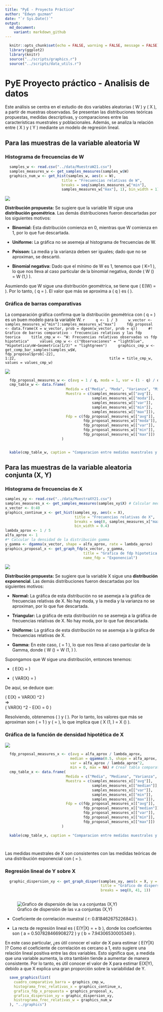 ---
title: "PyE - Proyecto Práctico"
author: "Edwyn guzman"
date: "`r Sys.Date()`"
output: 
  md_document:
    variant: markdown_github
---

```{r setup, include=FALSE}
  knitr::opts_chunk$set(echo = FALSE, warning = FALSE, message = FALSE)
  library(ggplot2)
  library(knitr)
  source("../scripts/graphics.r")
  source("../scripts/data_utils.r")
```
# PyE Proyecto práctico - Analisis de datos
Este análisis se centra en el estudio de dos variables aleatorias ( W ) y ( X ), a partir de muestras observadas. Se presentan las distribuciones teóricas propuestas, medidas descriptivas, y comparaciones entre las características muestrales y poblacionales. Además, se analiza la relación entre ( X ) y ( Y ) mediante un modelo de regresión lineal.

## Para las muestras de la variable aleatoria W
### Histograma de frecuencias de W
  ```{r, echo=FALSE}
    samples_w <- read.csv("../data/MuestraW21.csv")
    samples_measures_w <- get_samples_measures(samples_w$W)
    graphics_num_w <- get_hist(samples_w, aes(x = W),
                            title = "Frecuencias relativas de W",
                            breaks = seq(samples_measures_w["min"],
                            samples_measures_w["max"], 1), bin_width = 1)

  ```
![](graphics/histrograma_frec_relativas_w5.png)

  **Distribución propuesta:**
   Se sugiere que la variable W sigue una **distribución geométrica**. Las demás distribuciones fueron descartadas por los siguientes motivos:

   - **Binomial:** Esta distribución comienza en 0, mientras que W comienza en 1, por lo que fue descartada.

   - **Uniforme:** La gráfica no se asemeja al histograma de frecuencias de W.

   - **Poisson:** La media y la varianza deben ser iguales; dado que no se aproximan, se descartó.

   - **Binomial negativa:** Dado que el mínimo de W es 1, tenemos que \( K=1 \), lo que nos lleva al caso particular de la binomial negativa, donde \( W \sim \text{Geométrica}(\lambda) = W \sim \text{NegBin}(1,\lambda) \).

   Asumiendo que W sigue una distribución geométrica, se tiene que \( E(W) = \frac{1}{q} \). Por lo tanto, \( q = \frac{1}{E(W)} \). El valor que más se aproxima a \( q \) es \( \frac{1}{3} \).

### Gráfica de barras comparativas
  
   La comparación gráfica confirma que la distribución geométrica con \( q = \frac{1}{3} \) es un buen modelo para la variable W.
   ```{r, echo=FALSE}
    q <- 1 / 3
    w_vector <- samples_measures_w["min"]:samples_measures_w["max"]
    fdp_proposal <- data.frame(X = w_vector, prob = dgeom(w_vector, prob = q))
    #! Grafico de barras comparativo - frecuencias relativas y las fdp teorica
    title_cmp_w <- "W: Frecuencias relativas observadas vs fdp hipotetica"
    values_cmp_w <- c("Observaciones" = "lightblue",
                      "Hipotetica\nW~Geometrica(1/3)" = "lightgreen")
    graphics_cmp_w <- get_comp_bar_samples(samples_w$W,
                                          fdp_proposal$prob[-22],
                                          1:22,
                                          title = title_cmp_w,
                                          values = values_cmp_w)
   ```

  ![](graphics/cuadro_comparativo_barra1.png)
    
  ```{r, echo=FALSE}
    fdp_proposal_measures_w <- c(avg = 1 / q, moda = 1, var = (1 - q) / q^2, min = 1, max = NA) # Crear tabla comparativa 
    cmp_table_w <- data.frame(
                              Medida = c("Media", "Moda", "Varianza", "Minimo", "Maximo"),
                              Muestra = c(samples_measures_w[["avg"]],
                                          samples_measures_w[["moda"]],
                                          samples_measures_w[["var"]],
                                          samples_measures_w[["min"]],
                                          samples_measures_w[["max"]]),
                              Fdp = c(fdp_proposal_measures_w[["avg"]],
                                      fdp_proposal_measures_w[["moda"]],
                                      fdp_proposal_measures_w[["var"]],
                                      fdp_proposal_measures_w[["min"]],
                                      fdp_proposal_measures_w[["max"]])
                            )

    
    kable(cmp_table_w, caption = "Comparacion entre medidas muestrales y pobalcionales de W")
  ```

## Para las muestras de la variable aleatoria conjunta (X, Y)
### Histograma de frecuencias de X
  ```{r, echo=FALSE}
  samples_xy <- read.csv("../data/MuestraXY21.csv")
  samples_measures_x <- get_samples_measures(samples_xy$X) # Calcular medidas teóricas 
  x_vector <- 0:40
  graphics_continue_x <- get_hist(samples_xy, aes(x = X),
                                  title = "Frecuencias relativas de X",
                                  breaks = seq(0, samples_measures_x["max"], 1),
                                  bin_width = 0.4)
  lambda_aprox <- 1 / 5 
  alfa_aprox <- 1
  #* Calcular la densidad de la distribución gamma
  y_gamma <- dgamma(x_vector, shape = alfa_aprox, rate = lambda_aprox)
  graphics_proposal_x <- get_graph_fdp(x_vector, y_gamma,
                                      title = "Grafica de fdp hipotetica de X",
                                      name_fdp = "Exponencial")
  
  ```

![](graphics/histograma_frec_relativas_x2.png)

  **Distribución propuesta:**
   Se sugiere que la variable X sigue una **distribución exponencial**. Las demás distribuciones fueron descartadas por los siguientes motivos:

   - **Normal:** La gráfica de esta distribución no se asemeja a la gráfica de frecuencias relativas de X. No hay moda, y la media y la varianza no se aproximan, por lo que fue descartada.

   - **Triangular:** La gráfica de esta distribución no se asemeja a la gráfica de frecuencias relativas de X. No hay moda, por lo que fue descartada.

   - **Uniforme:** La gráfica de esta distribución no se asemeja a la gráfica de frecuencias relativas de X.

   - **Gamma:** En este caso, \( \alpha = 1 \), lo que nos lleva al caso particular de la Gamma, donde \( W \sim \text{Expo}(\lambda) = W \sim \text{Gamma}(1, \lambda) \).

   Supongamos que W sigue una distribución, entonces tenemos:

   - \( E(X) =  \frac{ \alpha }{ \lambda } \)

   - \( VAR(X) = \frac{ \alpha }{ \lambda^2 } \)

   De aquí, se deduce que:

   
   \( E(X) \cdot \lambda = VAR(X) \cdot \lambda^2 
   \)  
    =>   
   \( VAR(X) \cdot \lambda^2 - E(X) \cdot \lambda = 0
   \)

   Resolviendo, obtenemos \( \lambda \approx 0.20098 \) y \( \alpha \approx 1.01 \). Por lo tanto, los valores que más se aproximan son \( \alpha = 1 \) y \( \lambda = \frac{ 1 }{ 5 } \), lo que implica que \( X \sim \text{Gamma}(1, \frac{ 1 }{ 5 }) = X \sim \text{ Exponencial }(\frac{ 1 }{ 5 }) \).

### Gráfica de la función de densidad hipotética de X

  ![](graphics/grafica_fdp_x_propuesta3.png)

  ```{r, echo=FALSE}
    fdp_proposal_measures_x <- c(avg = alfa_aprox / lambda_aprox,
                                median = qgamma(0.5, shape = alfa_aprox, rate = lambda_aprox),
                                var = alfa_aprox / lambda_aprox^2, 
                                min = 0, max = NA) # Crear tabla comparativa 
    cmp_table_x <- data.frame(
                              Medida = c("Media", "Mediana", "Varianza", "Minimo", "Maximo"),
                              Muestra = c(samples_measures_x[["avg"]],
                                          samples_measures_x[["median"]],
                                          samples_measures_x[["var"]],
                                          samples_measures_x[["min"]],
                                          samples_measures_x[["max"]]),
                              Fdp = c(fdp_proposal_measures_x[["avg"]],
                                      fdp_proposal_measures_x[["median"]],
                                      fdp_proposal_measures_x[["var"]],
                                      fdp_proposal_measures_x[["min"]],
                                      fdp_proposal_measures_x[["max"]])
                            )
      
    kable(cmp_table_x, caption = "Comparacion entre medidas muestrales y pobalcionales de X") 

      
  ```

   Las medidas muestrales de X son consistentes con las medidas teóricas de una distribución exponencial con \( \lambda = \frac{1}{5} \).

### Regresión lineal de Y sobre X
   
  ```{r, echo=FALSE}
    graphic_dispersion_xy <- get_graph_disper(samples_xy, aes(x = X, y = Y),
                                              title = "Gráfico de dispersión de las v.a conjuntas (X, Y)",
                                              breaks = seq(0, 41, 1))
    
  ```
  ![Grafico de dispersión de las v.a conjuntas (X,Y)](graphics/grafica_dispersion_xy4.png)

   - Coeficiente de correlación muestral \( r: 0.818462675226843 \).

   - La recta de regresión lineal es \( E(Y|X) = \text{aX} + b \), donde los coeficientes son \( a = 0.507828466908272 \) y \( b = 7.94306530005349 \).

   En este caso particular, ¿es útil conocer el valor de X para estimar \( E(Y|X) \)? Como el coeficiente de correlación es cercano a 1, esto sugiere una relación lineal positiva entre las dos variables. Esto significa que, a medida que una variable aumenta, la otra también tiende a aumentar de manera consistente. Por lo tanto, es útil conocer el valor de X para estimar E(X|Y), debido a que X explica una gran proporción sobre la variabilidad de Y.

  ```{r,echo=FALSE}

    save_graphics(list(
      cuadro_comparativo_barra = graphics_cmp_w,
      histograma_frec_relativas_x = graphics_continue_x,
      grafica_fdp_x_propuesta = graphics_proposal_x,
      grafica_dispersion_xy = graphic_dispersion_xy,
      histrograma_frec_relativas_w = graphics_num_w
    ), "../graphics")

  ```